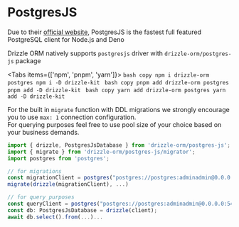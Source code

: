 
# PostgresJS
Due to their [official website](https://github.com/porsager/postgres), 
PostgresJS is the fastest full featured PostgreSQL client for Node.js and Deno  

Drizzle ORM natively supports `postgresjs` driver with `drizzle-orm/postgres-js` package

<Tabs items={['npm', 'pnpm', 'yarn']}>
  <Tab>
    ```bash copy
    npm i drizzle-orm postgres
    npm i -D drizzle-kit
    ```
  </Tab>
  <Tab>
    ```bash copy
    pnpm add drizzle-orm postgres
    pnpm add -D drizzle-kit
    ```
  </Tab>
  <Tab>
    ```bash copy
    yarn add drizzle-orm postgres
    yarn add -D drizzle-kit
    ```
  </Tab>
</Tabs>

For the built in `migrate` function with DDL migrations we strongly encourage you to use `max: 1` connection configuration.  
For querying purposes feel free to use pool size of your choice based on your business demands.

```typescript copy filename="index.ts"
import { drizzle, PostgresJsDatabase } from 'drizzle-orm/postgres-js';
import { migrate } from 'drizzle-orm/postgres-js/migrator';
import postgres from 'postgres';

// for migrations
const migrationClient = postgres("postgres://postgres:adminadmin@0.0.0.0:5432/db", { max: 1 });
migrate(drizzle(migrationClient), ...)

// for query purposes
const queryClient = postgres("postgres://postgres:adminadmin@0.0.0.0:5432/db");
const db: PostgresJsDatabase = drizzle(client);
await db.select().from(...)...
```